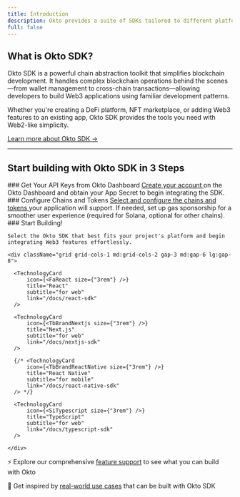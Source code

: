 ```yaml
---
title: Introduction
description: Okto provides a suite of SDKs tailored to different platforms, enabling you to integrate Web3 functionalities effortlessly.
full: false
---
```



## What is Okto SDK?

Okto SDK is a powerful chain abstraction toolkit that simplifies blockchain development. It handles complex blockchain operations behind the scenes—from wallet management to cross-chain transactions—allowing developers to build Web3 applications using familiar development patterns. 

Whether you're creating a DeFi platform, NFT marketplace, or adding Web3 features to an existing app, Okto SDK provides the tools you need with Web2-like simplicity.

[Learn more about Okto SDK →](/docs/okto-sdk/sdk-introduction)

---

## Start building with Okto SDK in 3 Steps

<Steps>
  <Step>
    ### Get Your API Keys from Okto Dashboard
    <a 
      href="https://docs.google.com/document/d/1nZZefjQ-1dPE--FmsBB8TLOzMOorNg8N85pMDg3rmCY/edit?tab=t.0" 
      target="_blank" 
      rel="noopener noreferrer"
      className="no-underline"
    >Create your account </a> 
    on the Okto Dashboard and obtain your App Secret to begin integrating the SDK.
  </Step>

  <Step>
    ### Configure Chains and Tokens
    <a 
      href="https://docs.google.com/document/d/1nZZefjQ-1dPE--FmsBB8TLOzMOorNg8N85pMDg3rmCY/edit?tab=t.0" 
      target="_blank" 
      rel="noopener noreferrer"
      className="no-underline"
    >Select and configure the chains and tokens </a>
    your application will support. If needed, set up gas sponsorship for a smoother user experience (required for Solana, optional for other chains).
  </Step>

  <Step>
    ### Start Building!

    Select the Okto SDK that best fits your project's platform and begin integrating Web3 features effortlessly.

    <div className="grid grid-cols-1 md:grid-cols-2 gap-3 md:gap-6 lg:gap-8">
  
      <TechnologyCard
          icon={<FaReact size={"3rem"} />}
          title="React"
          subtitle="for web"
          link="/docs/react-sdk"
      />

      <TechnologyCard
          icon={<TbBrandNextjs size={"3rem"} />}
          title="Next.js"
          subtitle="for web"
          link="/docs/nextjs-sdk"
      />

      {/* <TechnologyCard
          icon={<TbBrandReactNative size={"3rem"} />}
          title="React Native"
          subtitle="for mobile"
          link="/docs/react-native-sdk"
      /> */}

      <TechnologyCard
          icon={<SiTypescript size={"3rem"} />}
          title="TypeScript"
          subtitle="for web"
          link="/docs/typescript-sdk"
      />

    </div>
  </Step>
</Steps>

<Callout title="Key Resources">

⚡ Explore our comprehensive [feature support](/docs/okto-sdk/feature-support) to see what you can build with Okto

🔨 Get inspired by [real-world use cases](/docs/okto-sdk/use-cases) that can be built with Okto SDK
</Callout>

